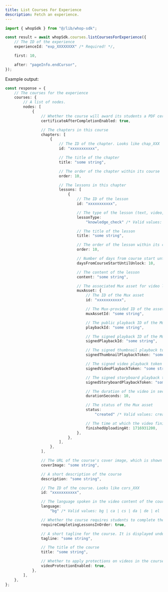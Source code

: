 ```yaml
---
title: List Courses For Experience
description: Fetch an experience.
---
```


```typescript
import { whopSdk } from "@/lib/whop-sdk";

const result = await whopSdk.courses.listCoursesForExperience({
	// The ID of the experience
	experienceId: "exp_XXXXXXXX" /* Required! */,

	first: 10,

	after: "pageInfo.endCursor",
});

```

Example output:

```typescript
const response = {
	// The courses for the experience
	courses: {
		// A list of nodes.
		nodes: [
			{
				// Whether the course will award its students a PDF certificate after completing all lessons
				certificateAfterCompletionEnabled: true,

				// The chapters in this course
				chapters: [
					{
						// The ID of the chapter. Looks like chap_XXX
						id: "xxxxxxxxxxx",

						// The title of the chapter
						title: "some string",

						// The order of the chapter within its course
						order: 10,

						// The lessons in this chapter
						lessons: [
							{
								// The ID of the lesson
								id: "xxxxxxxxxxx",

								// The type of the lesson (text, video, pdf, multi, quiz, knowledge_check)
								lessonType:
									"knowledge_check" /* Valid values: knowledge_check | multi | pdf | quiz | text | video */,

								// The title of the lesson
								title: "some string",

								// The order of the lesson within its chapter
								order: 10,

								// Number of days from course start until the lesson is unlocked
								daysFromCourseStartUntilUnlock: 10,

								// The content of the lesson
								content: "some string",

								// The associated Mux asset for video lessons
								muxAsset: {
									// The ID of the Mux asset
									id: "xxxxxxxxxxx",

									// The Mux-provided ID of the asset
									muxAssetId: "some string",

									// The public playback ID of the Mux asset
									playbackId: "some string",

									// The signed playback ID of the Mux asset
									signedPlaybackId: "some string",

									// The signed thumbnail playback token of the Mux asset
									signedThumbnailPlaybackToken: "some string",

									// The signed video playback token of the Mux asset
									signedVideoPlaybackToken: "some string",

									// The signed storyboard playback token of the Mux asset
									signedStoryboardPlaybackToken: "some string",

									// The duration of the video in seconds
									durationSeconds: 10,

									// The status of the Mux asset
									status:
										"created" /* Valid values: created | ready | uploading */,

									// The time at which the video finished uploading
									finishedUploadingAt: 1716931200,
								},
							},
						],
					},
				],

				// The URL of the course's cover image, which is shown in course preview cards
				coverImage: "some string",

				// A short description of the course
				description: "some string",

				// The ID of the course. Looks like cors_XXX
				id: "xxxxxxxxxxx",

				// The language spoken in the video content of the course, used to generate closed captions in the right language
				language:
					"bg" /* Valid values: bg | ca | cs | da | de | el | en | es | fi | fr | hr | it | nl | no | pl | pt | ro | ru | sk | sv | tr | uk */,

				// Whether the course requires students to complete the previous lesson before moving on to the next one
				requireCompletingLessonsInOrder: true,

				// A short tagline for the course. It is displayed under the course title in the UI
				tagline: "some string",

				// The title of the course
				title: "some string",

				// Whether to apply protections on videos in the course (such as overlaying your user id, and logging tampering attempts)
				videoProtectionEnabled: true,
			},
		],
	},
};

```
